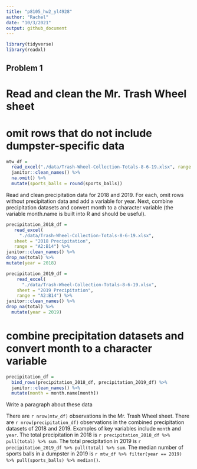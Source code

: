 ```yaml
---
title: "p8105_hw2_yl4928"
author: "Rachel"
date: "10/3/2021"
output: github_document
---
```


```r
library(tidyverse)
library(readxl)
```

## Problem 1

# Read and clean the Mr. Trash Wheel sheet
# omit rows that do not include dumpster-specific data

```r
mtw_df = 
  read_excel("./data/Trash-Wheel-Collection-Totals-8-6-19.xlsx", range = "A2:N408") %>% 
  janitor::clean_names() %>% 
  na.omit() %>% 
  mutate(sports_balls = round(sports_balls))
```

Read and clean precipitation data for 2018 and 2019. For each, omit rows without precipitation data and add a variable for year. Next, combine precipitation datasets and convert month to a character variable (the variable month.name is built into R and should be useful).


```r
precipitation_2018_df = 
   read_excel(
     "./data/Trash-Wheel-Collection-Totals-8-6-19.xlsx",
   sheet = "2018 Precipitation",
   range = "A2:B14") %>% 
janitor::clean_names() %>%
drop_na(total) %>%
mutate(year = 2018)
```


```r
precipitation_2019_df = 
    read_excel(
      "./data/Trash-Wheel-Collection-Totals-8-6-19.xlsx",
    sheet = "2019 Precipitation",
    range = "A2:B14") %>% 
janitor::clean_names() %>% 
drop_na(total) %>% 
  mutate(year = 2019)
```
# combine precipitation datasets and convert month to a character variable

```r
precipitation_df = 
  bind_rows(precipitation_2018_df, precipitation_2019_df) %>%
  janitor::clean_names() %>% 
  mutate(month = month.name[month])
```

Write a paragraph about these data

There are `r nrow(mtw_df)` observations in the Mr. Trash Wheel sheet. There are `r nrow(precipitation_df)` observations in the combined precipitation datasets of 2018 and 2019. Examples of key variables include `month` and `year`. The total precipitation in 2018 is `r precipitation_2018_df %>% pull(total) %>% sum`. The total precipitation in 2019 is `r precipitation_2019_df %>% pull(total) %>% sum`. The median number of sports balls in a dumpster in 2019 is `r mtw_df %>% filter(year == 2019) %>% pull(sports_balls) %>% median()`. 
